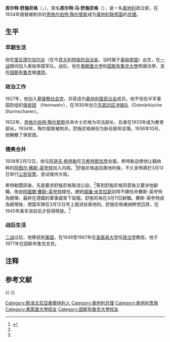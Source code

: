 {{Noteta|zh-hans:弗赖堡;zh-hant:弗萊堡|zh-hans:舒施尼格;zh-hant:許士尼格}}
{{Infobox officeholder
| name = 库尔特·舒施尼格<br/>Kurt Schuschnigg
| image = KurtVonSchuschnigg1936.jpg
| image_size = 250px
| office = [[奥地利总理|奥地利总理]]
| term_start = 1934年7月29日
| term_end = 1938年3月11日
| president = [[威廉·米克拉斯|威廉·米克拉斯]]
| deputy = Ernst Rüdiger Starhemberg<br>Eduard Baar-Baarenfels<br>Ludwig Hülgerth<br>Edmund Glaise-Horstenau
| predecessor = Ernst Rüdiger Starhemberg(代理)
| successor = [[阿圖爾·賽斯-英夸特|阿圖爾·賽斯-英夸特]]
| term_start1 = 1934年7月25日
| term_end1 = 1934年7月26日
| president1 = 威廉·米克拉斯
| deputy1 = Ernst Rüdiger Starhemberg
| predecessor1 = [[恩格爾伯特·陶爾斐斯|恩格爾伯特·陶爾斐斯]]
| successor1 = Ernst Rüdiger Starhemberg
| order2 = 奥地利外交部部长
| chancellor2 = 本人
| term_start2 = 1936年5月14日
| term_end2 = 1936年7月11日
| predecessor2 = Egon Berger-Waldenegg
| successor2 = Guido Schmidt
| office3 = 奥地利国防部长
| term_start3 = 1934年7月29日
| term_end3 = 1938年3月11日
| predecessor3 = Ernst Rüdiger Starhemberg
| successor3 = 阿圖爾·賽斯-英夸特
| office4 = 奥地利教育部部长
| term_start4 = 1933年5月24日
| term_end4 = 1936年5月14日
| predecessor4 = Anton Rintelen
| successor4 = Hans Pernter
| birth_name = Kurt Alois Josef Johann Edler von Schuschnigg
| birth_date = {{Birth date|1897|12|14|df=y}}
| birth_place = {{flag|Austria-Hungary}}[[提洛伯國|提洛伯國]][[里瓦德尔加尔达|里瓦德尔加尔达]]
| death_date = {{death date and age|1977|11|18|1897|12|14|df=y}}
| death_place = {{AUT}}[[穆特斯|穆特斯]]
| death_cause = 
| resting_place = 
| party = [[祖国阵线_(奥地利)|祖国阵线]]（1933–1938）
| otherparty = [[基督教社会党_(奥地利)|基督教社会党]] (1927–1933)
| spouse = {{marriage|Herma Masera|1926|1935|end=d.}}<br>{{marriage|Vera Fugger von Babenhausen|1938|1959|end=d.}}
| relations = 
| children = 2
| parents = 
| relatives = 
| residence = 
| alma_mater = [[弗赖堡大学|弗赖堡大学]]<br>[[因斯布鲁克大学|因斯布鲁克大学]]
| known_for = 
| cabinet = 
| awards = 
| signature = 
| website = 
}}

'''库尔特·舒施尼格'''（{{Lang-de|Kurt Schuschnigg}}，{{bd|1897年|12月14日|1977年|11月18日|catIdx=Schuschnigg, Kurt}}），原名'''库尔特·冯·舒施尼格'''（{{Lang-de|Kurt von Schuschnigg}}）{{noteTag|前置词[[冯_(德语)|冯（来自）]]（von）表示[[贵族|贵族]]。1919年，奥地利废除了贵族制度，去除了舒斯尼格名字中的“冯”。}}，是一名[[奥地利|奥地利]]政治家，在1934年接替被刺杀的[[恩格尔伯特·陶尔斐斯|恩格尔伯特·陶尔斐斯]]成为[[奥地利联邦国|奥地利联邦国]]的[[奥地利总理|总理]]。

== 生平 ==
=== 早期生活 ===
他在[[里瓦德尔加尔达|里瓦德尔加尔达]]（在今[[意大利|意大利]][[特倫托自治省|特倫托自治省]]，当时属于[[奥匈帝国|奥匈帝国]]）出生，在[[一战|一战]]期间加入奥匈帝国军队。战后，他在[[弗赖堡大学|弗赖堡大学]]和[[因斯布魯克大學|因斯布魯克大學]]修讀法學，並在[[因斯布鲁克|因斯布鲁克]]做[[律师|律师]]。

=== 政治工作 ===
1927年，他加入[[奥地利基督教社会党|基督教社会党]]，并获选为[[國民議會_(奧地利)|奥地利国民议会]]成员。他不信任半军事国防组织[[保安团_(奥地利)|保安团]] （Heimwehr），在1930年创立[[东部边区冲锋队|东部边区冲锋队]]（Ostmärkische Sturmscharen）。

1932年，[[恩格尔伯特·陶尔斐斯|恩格尔伯特·陶尔斐斯]]任命许士尼格为司法部长，后者在1933年成为教育部长。1934年，陶尔斐斯被刺杀。舒施尼格继任为新任联邦总理。1936年10月，他解散了保安团。

=== 德奥合并 ===
1938年2月12日，他与[[阿道夫·希特勒|阿道夫·希特勒]]在[[贝希特斯加登|贝希特斯加登]]会面。希特勒迫使他让親纳粹的[[阿图尔·赛斯-英夸特|阿图尔·赛斯-英夸特]]加入内阁。<ref name=people01>{{Cite web |url=http://history.people.com.cn/GB/n/2014/0326/c372327-24741141-2.html |title=希特勒如何玩弄“全民公决”的戏法侵略他国【2】 |publisher=人民網 |date=2014-03-26 |accessdate=2016-03-03 |archive-date=2016-03-06 |archive-url=https://web.archive.org/web/20160306220639/http://history.people.com.cn/GB/n/2014/0326/c372327-24741141-2.html |dead-url=no }}</ref>舒施尼格返回奧地利後，不久宣佈將於3月13日举行[[公民投票|公民投票]]，尝试维持大局。

希特勒聞訊後，先是要求舒施尼格取消公投，<ref name=people01/>等到舒施尼格同意後又要求他辭職，改由[[阿圖爾·賽斯-英夸特|阿圖爾·賽斯-英夸特]]接任。總統[[威廉·米克拉斯|威廉·米克拉斯]]初時不願任命賽斯-英夸特為總理，最終在德國的軍事威脅下屈服。舒施尼格在3月11日辭職。賽斯-英夸特成為總理後，德国军隊在3月12日早上就进驻奥地利。舒施尼格被纳粹党囚禁，在1945年美军进驻后才获得释放。<ref name=people01/>

=== 战后生活 ===
[[二战|二战]]过后，他移民到[[美国|美国]]，在1948至1967年在[[圣路易大学|圣路易大学]]任[[政治学|政治学]]教授。他于1977年在因斯布鲁克去世。

== 注释 ==
{{noteFoot}}

== 参考文献 ==
{{Reflist}}

{{-}}
{{start box}}
{{succession box | 1=[[恩格尔伯特·陶尔斐斯|恩格尔伯特·陶尔斐斯]] | 2=[[阿图尔·赛斯-英夸特|阿图尔·赛斯-英夸特]] | 3=[[奥地利总理|奥地利总理]] | 4=1934年－1938年 }}
{{end box}}
{{奥地利总理}}

{{Authority control}}
{{DEFAULTSORT:Schuschnigg, Kurt}}

[[Category:斯洛文尼亞裔奧地利人|Category:斯洛文尼亞裔奧地利人]]
[[Category:奥地利总理|Category:奥地利总理]]
[[Category:奥地利贵族|Category:奥地利贵族]]
[[Category:弗萊堡大學校友|Category:弗萊堡大學校友]]
[[Category:因斯布魯克大學校友|Category:因斯布魯克大學校友]]